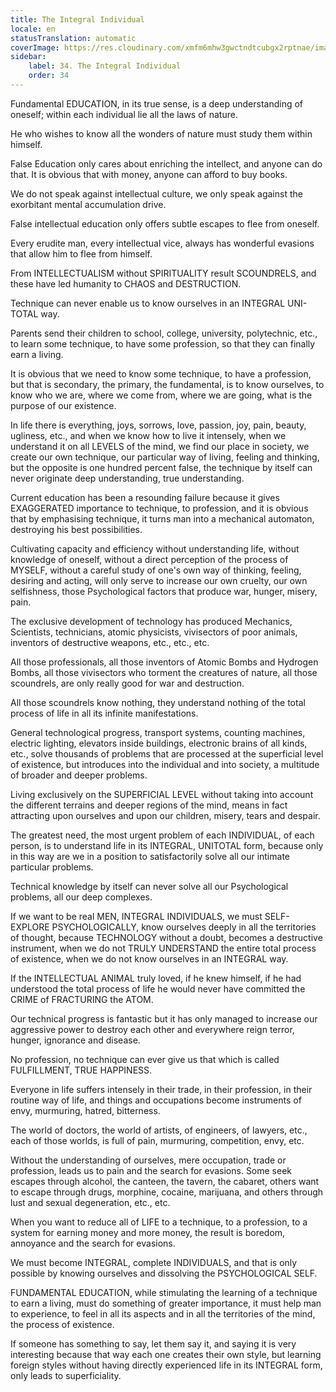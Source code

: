 ```yaml
---
title: The Integral Individual
locale: en
statusTranslation: automatic
coverImage: https://res.cloudinary.com/xmfm6mhw3gwctndtcubgx2rptnae/image/upload/v1740337243/small_cover_educacion_fundamental_a051170f1c.webp
sidebar:
    label: 34. The Integral Individual
    order: 34
---
```

Fundamental EDUCATION, in its true sense, is a deep understanding of oneself; within each individual lie all the laws of nature.

He who wishes to know all the wonders of nature must study them within himself.

False Education only cares about enriching the intellect, and anyone can do that. It is obvious that with money, anyone can afford to buy books.

We do not speak against intellectual culture, we only speak against the exorbitant mental accumulation drive.

False intellectual education only offers subtle escapes to flee from oneself.

Every erudite man, every intellectual vice, always has wonderful evasions that allow him to flee from himself.

From INTELLECTUALISM without SPIRITUALITY result SCOUNDRELS, and these have led humanity to CHAOS and DESTRUCTION.

Technique can never enable us to know ourselves in an INTEGRAL UNI-TOTAL way.

Parents send their children to school, college, university, polytechnic, etc., to learn some technique, to have some profession, so that they can finally earn a living.

It is obvious that we need to know some technique, to have a profession, but that is secondary, the primary, the fundamental, is to know ourselves, to know who we are, where we come from, where we are going, what is the purpose of our existence.

In life there is everything, joys, sorrows, love, passion, joy, pain, beauty, ugliness, etc., and when we know how to live it intensely, when we understand it on all LEVELS of the mind, we find our place in society, we create our own technique, our particular way of living, feeling and thinking, but the opposite is one hundred percent false, the technique by itself can never originate deep understanding, true understanding.

Current education has been a resounding failure because it gives EXAGGERATED importance to technique, to profession, and it is obvious that by emphasising technique, it turns man into a mechanical automaton, destroying his best possibilities.

Cultivating capacity and efficiency without understanding life, without knowledge of oneself, without a direct perception of the process of MYSELF, without a careful study of one's own way of thinking, feeling, desiring and acting, will only serve to increase our own cruelty, our own selfishness, those Psychological factors that produce war, hunger, misery, pain.

The exclusive development of technology has produced Mechanics, Scientists, technicians, atomic physicists, vivisectors of poor animals, inventors of destructive weapons, etc., etc., etc.

All those professionals, all those inventors of Atomic Bombs and Hydrogen Bombs, all those vivisectors who torment the creatures of nature, all those scoundrels, are only really good for war and destruction.

All those scoundrels know nothing, they understand nothing of the total process of life in all its infinite manifestations.

General technological progress, transport systems, counting machines, electric lighting, elevators inside buildings, electronic brains of all kinds, etc., solve thousands of problems that are processed at the superficial level of existence, but introduces into the individual and into society, a multitude of broader and deeper problems.

Living exclusively on the SUPERFICIAL LEVEL without taking into account the different terrains and deeper regions of the mind, means in fact attracting upon ourselves and upon our children, misery, tears and despair.

The greatest need, the most urgent problem of each INDIVIDUAL, of each person, is to understand life in its INTEGRAL, UNITOTAL form, because only in this way are we in a position to satisfactorily solve all our intimate particular problems.

Technical knowledge by itself can never solve all our Psychological problems, all our deep complexes.

If we want to be real MEN, INTEGRAL INDIVIDUALS, we must SELF-EXPLORE PSYCHOLOGICALLY, know ourselves deeply in all the territories of thought, because TECHNOLOGY without a doubt, becomes a destructive instrument, when we do not TRULY UNDERSTAND the entire total process of existence, when we do not know ourselves in an INTEGRAL way.

If the INTELLECTUAL ANIMAL truly loved, if he knew himself, if he had understood the total process of life he would never have committed the CRIME of FRACTURING the ATOM.

Our technical progress is fantastic but it has only managed to increase our aggressive power to destroy each other and everywhere reign terror, hunger, ignorance and disease.

No profession, no technique can ever give us that which is called FULFILLMENT, TRUE HAPPINESS.

Everyone in life suffers intensely in their trade, in their profession, in their routine way of life, and things and occupations become instruments of envy, murmuring, hatred, bitterness.

The world of doctors, the world of artists, of engineers, of lawyers, etc., each of those worlds, is full of pain, murmuring, competition, envy, etc.

Without the understanding of ourselves, mere occupation, trade or profession, leads us to pain and the search for evasions. Some seek escapes through alcohol, the canteen, the tavern, the cabaret, others want to escape through drugs, morphine, cocaine, marijuana, and others through lust and sexual degeneration, etc., etc.

When you want to reduce all of LIFE to a technique, to a profession, to a system for earning money and more money, the result is boredom, annoyance and the search for evasions.

We must become INTEGRAL, complete INDIVIDUALS, and that is only possible by knowing ourselves and dissolving the PSYCHOLOGICAL SELF.

FUNDAMENTAL EDUCATION, while stimulating the learning of a technique to earn a living, must do something of greater importance, it must help man to experience, to feel in all its aspects and in all the territories of the mind, the process of existence.

If someone has something to say, let them say it, and saying it is very interesting because that way each one creates their own style, but learning foreign styles without having directly experienced life in its INTEGRAL form, only leads to superficiality.

